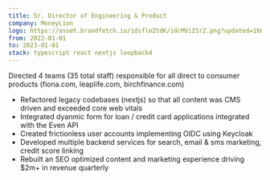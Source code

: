 ```yaml
---
title: Sr. Director of Engineering & Product
company: MoneyLion
logo: https://asset.brandfetch.io/idsfleZtdK/idcMViISrZ.png?updated=1668515673414
from: 2022-01-01
to: 2023-01-01
stack: typescript react nextjs loopback4
---
```


Directed 4 teams (35 total staff) responsible for all direct to consumer products (fiona.com, leaplife.com, birchfinance.com)

-   Refactored legacy codebases (nextjs) so that all content was CMS driven and exceeded core web vitals
-   Integrated dyanmic form for loan / credit card applications integrated with the Even API
-   Created frictionless user accounts implementing OIDC using Keycloak
-   Developed multiple backend services for search, email & sms marketing, credit score linking
-   Rebuilt an SEO optimized content and marketing experience driving $2m+ in revenue quarterly
